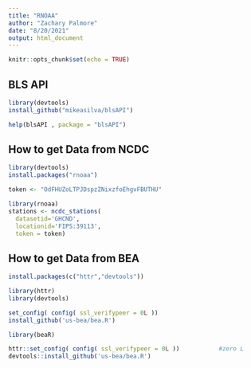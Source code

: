 ```yaml
---
title: "RNOAA"
author: "Zachary Palmore"
date: "8/20/2021"
output: html_document
---
```


```r
knitr::opts_chunk$set(echo = TRUE)
```

## BLS API


```r
library(devtools)
install_github("mikeasilva/blsAPI")
```


```r
help(blsAPI , package = "blsAPI")
```


## How to get Data from NCDC


```r
library(devtools)
install.packages("rnoaa")
```


```r
token <- "OdFHUZoLTPJDspzZNixzfoEhgvFBUTHU" 
```



```r
library(rnoaa)
stations <- ncdc_stations(
  datasetid='GHCND', 
  locationid='FIPS:39113',
  token = token)
```


## How to get Data from BEA 


```r
install.packages(c("httr","devtools"))
```


```r
library(httr)
library(devtools)
```



```r
set_config( config( ssl_verifypeer = 0L )) 
install_github('us-bea/bea.R') 

```


```r
library(beaR)
```

```r
httr::set_config( config( ssl_verifypeer = 0L ))           #zero L
devtools::install_github('us-bea/bea.R')
```

```r

```


